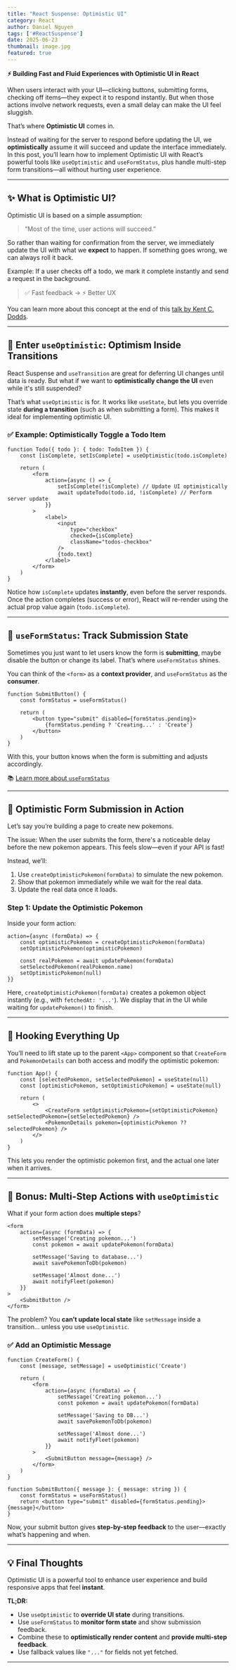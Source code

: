 ```yaml
---
title: "React Suspense: Optimistic UI"
category: React
author: Daniel Nguyen
tags: ['#ReactSuspense']
date: 2025-06-23
thumbnail: image.jpg
featured: true
---
```


**⚡ Building Fast and Fluid Experiences with Optimistic UI in React**

When users interact with your UI—clicking buttons, submitting forms, checking off items—they 
expect it to respond instantly. But when those actions involve network requests, even a small 
delay can make the UI feel sluggish.

That’s where **Optimistic UI** comes in.

Instead of waiting for the server to respond before updating the UI, we **optimistically** assume 
it will succeed and update the interface immediately. In this post, you’ll learn how to implement 
Optimistic UI with React’s powerful tools like `useOptimistic` and `useFormStatus`, plus handle 
multi-step form transitions—all without hurting user experience.

---

## ✨ What is Optimistic UI?

Optimistic UI is based on a simple assumption:

> “Most of the time, user actions will succeed.”

So rather than waiting for confirmation from the server, we immediately update the UI with what 
we **expect** to happen. If something goes wrong, we can always roll it back.

Example: If a user checks off a todo, we mark it complete instantly and send a request in the background.

> ✅ Fast feedback → ⚡ Better UX

You can learn more about this concept at the end of this [talk by Kent C. Dodds](https://www.youtube.com/embed/EzLGleT1yrY).

---

## 🧠 Enter `useOptimistic`: Optimism Inside Transitions

React Suspense and `useTransition` are great for deferring UI changes until data is ready. But what 
if we want to **optimistically change the UI** even while it's still suspended?

That’s what `useOptimistic` is for. It works like `useState`, but lets you override state 
**during a transition** (such as when submitting a form). This makes it ideal for implementing optimistic UI.

### ✅ Example: Optimistically Toggle a Todo Item

```tsx
function Todo({ todo }: { todo: TodoItem }) {
	const [isComplete, setIsComplete] = useOptimistic(todo.isComplete)

	return (
		<form
			action={async () => {
				setIsComplete(!isComplete) // Update UI optimistically
				await updateTodo(todo.id, !isComplete) // Perform server update
			}}
		>
			<label>
				<input
					type="checkbox"
					checked={isComplete}
					className="todos-checkbox"
				/>
				{todo.text}
			</label>
		</form>
	)
}
```

Notice how `isComplete` updates **instantly**, even before the server responds. Once the action 
completes (success or error), React will re-render using the actual prop value again (`todo.isComplete`).

---

## 🧪 `useFormStatus`: Track Submission State

Sometimes you just want to let users know the form is **submitting**, maybe disable the button or 
change its label. That’s where `useFormStatus` shines.

You can think of the `<form>` as a **context provider**, and `useFormStatus` as the **consumer**.

```tsx
function SubmitButton() {
	const formStatus = useFormStatus()

	return (
		<button type="submit" disabled={formStatus.pending}>
			{formStatus.pending ? 'Creating...' : 'Create'}
		</button>
	)
}
```

With this, your button knows when the form is submitting and adjusts accordingly.

📚 [Learn more about `useFormStatus`](https://react.dev/reference/react-dom/hooks/useFormStatus)

---

## 🚀 Optimistic Form Submission in Action

Let’s say you’re building a page to create new pokemons.

The issue: When the user submits the form, there's a noticeable delay before the new 
pokemon appears. This feels slow—even if your API is fast!

Instead, we’ll:

1. Use `createOptimisticPokemon(formData)` to simulate the new pokemon.
2. Show that pokemon immediately while we wait for the real data.
3. Update the real data once it loads.

### Step 1: Update the Optimistic Pokemon

Inside your form action:

```tsx
action={async (formData) => {
	const optimisticPokemon = createOptimisticPokemon(formData)
	setOptimisticPokemon(optimisticPokemon)

	const realPokemon = await updatePokemon(formData)
	setSelectedPokemon(realPokemon.name)
	setOptimisticPokemon(null)
}}
```

Here, `createOptimisticPokemon(formData)` creates a pokemon object instantly (e.g., with `fetchedAt: '...'`). 
We display that in the UI while waiting for `updatePokemon()` to finish.

---

## 🎯 Hooking Everything Up

You’ll need to lift state up to the parent `<App>` component so that `CreateForm` and `PokemonDetails` 
can both access and modify the optimistic pokemon:

```tsx
function App() {
	const [selectedPokemon, setSelectedPokemon] = useState(null)
	const [optimisticPokemon, setOptimisticPokemon] = useState(null)

	return (
		<>
			<CreateForm setOptimisticPokemon={setOptimisticPokemon} setSelectedPokemon={setSelectedPokemon} />
			<PokemonDetails pokemon={optimisticPokemon ?? selectedPokemon} />
		</>
	)
}
```

This lets you render the optimistic pokemon first, and the actual one later when it arrives.

---

## 🧩 Bonus: Multi-Step Actions with `useOptimistic`

What if your form action does **multiple steps**?

```tsx
<form
	action={async (formData) => {
		setMessage('Creating pokemon...')
		const pokemon = await updatePokemon(formData)

		setMessage('Saving to database...')
		await savePokemonToDb(pokemon)

		setMessage('Almost done...')
		await notifyFleet(pokemon)
	}}
>
	<SubmitButton />
</form>
```

The problem? You **can’t update local state** like `setMessage` inside a transition... unless you 
use `useOptimistic`.

### ✅ Add an Optimistic Message

```tsx
function CreateForm() {
	const [message, setMessage] = useOptimistic('Create')

	return (
		<form
			action={async (formData) => {
				setMessage('Creating pokemon...')
				const pokemon = await updatePokemon(formData)

				setMessage('Saving to DB...')
				await savePokemonToDb(pokemon)

				setMessage('Almost done...')
				await notifyFleet(pokemon)
			}}
		>
			<SubmitButton message={message} />
		</form>
	)
}

function SubmitButton({ message }: { message: string }) {
	const formStatus = useFormStatus()
	return <button type="submit" disabled={formStatus.pending}>{message}</button>
}
```

Now, your submit button gives **step-by-step feedback** to the user—exactly what’s happening and when.

---

## 💡 Final Thoughts

Optimistic UI is a powerful tool to enhance user experience and build responsive apps that feel **instant**.

**TL;DR:**

* Use `useOptimistic` to **override UI state** during transitions.
* Use `useFormStatus` to **monitor form state** and show submission feedback.
* Combine these to **optimistically render content** and **provide multi-step feedback**.
* Use fallback values like `"..."` for fields not yet fetched.

---

